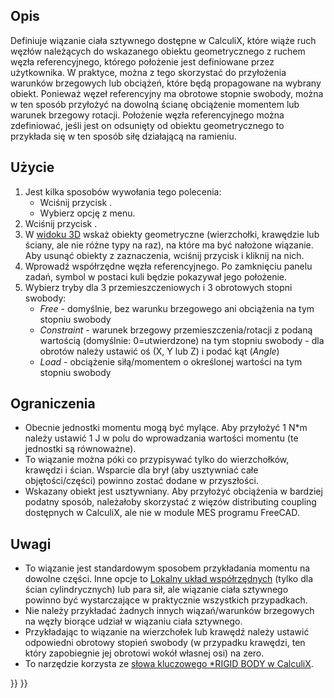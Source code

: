 <languages/>
{{Docnav
|[[FEM_ConstraintFixed/pl|Warunek brzegowy utwierdzenia]]
|[[FEM_ConstraintDisplacement/pl|Warunek brzegowy przemieszczenia]]
|[[FEM_Workbench/pl|MES]]
|IconL=FEM_ConstraintFixed.svg
|IconR=FEM_ConstraintDisplacement.svg
|IconC=Workbench_FEM.svg
}}

{{GuiCommandContainer|
{{GuiCommand/pl
|Name=FEM ConstraintRigidBody
|Name/pl=MES: Wiązanie ciała sztywnego
|MenuLocation=Model → Warunki brzegowe i obciążenia mechaniczne → Wiązanie ciała sztywnego
|Workbenches=[[FEM_Workbench/pl|MES]]
|Version=1.0
|SeeAlso=[[FEM_ConstraintDisplacement/pl|Warunek brzegowy przemieszczenia]]
}}
{{GuiCommandFemInfo/pl
|Solvers=CalculiX
}}
}}

<span id="Description"></span>
==Opis==


Definiuje wiązanie ciała sztywnego dostępne w CalculiX, które wiąże ruch węzłów należących do wskazanego obiektu geometrycznego z ruchem węzła referencyjnego, którego położenie jest definiowane przez użytkownika. W praktyce, można z tego skorzystać do przyłożenia warunków brzegowych lub obciążeń, które będą propagowane na wybrany obiekt. Ponieważ węzeł referencyjny ma obrotowe stopnie swobody, można w ten sposób przyłożyć na dowolną ścianę obciążenie momentem lub warunek brzegowy rotacji. Położenie węzła referencyjnego można zdefiniować, jeśli jest on odsunięty od obiektu geometrycznego to przykłada się w ten sposób siłę działającą na ramieniu.

<span id="Usage"></span>
==Użycie==


# Jest kilka sposobów wywołania tego polecenia:
#* Wciśnij przycisk {{Button|[[Image:FEM_ConstraintRigidBody.svg|16px]] '''Wiązanie ciała sztywnego'''}}.
#* Wybierz opcję {{MenuCommand|Model → Warunki brzegowe i obciążenia mechaniczne → [[Image:FEM_ConstraintRigidBody.svg|16px]] Wiązanie ciała sztywnego}} z menu.
# Wciśnij przycisk {{Button|Dodaj}}.
# W [[3D_view/pl|widoku 3D]] wskaż obiekty geometryczne (wierzchołki, krawędzie lub ściany, ale nie różne typy na raz), na które ma być nałożone wiązanie. Aby usunąć obiekty z zaznaczenia, wciśnij przycisk {{Button|Usuń}} i kliknij na nich.
# Wprowadź współrzędne węzła referencyjnego. Po zamknięciu panelu zadań, symbol w postaci kuli będzie pokazywał jego położenie.
# Wybierz tryby dla 3 przemieszczeniowych i 3 obrotowych stopni swobody:
#* ''Free'' - domyślnie, bez warunku brzegowego ani obciążenia na tym stopniu swobody
#* ''Constraint'' - warunek brzegowy przemieszczenia/rotacji z podaną wartością (domyślnie: 0=utwierdzone) na tym stopniu swobody - dla obrotów należy ustawić oś (X, Y lub Z) i podać kąt (''Angle'')
#* ''Load'' - obciążenie siłą/momentem o określonej wartości na tym stopniu swobody

<span id="Limitations"></span>
==Ograniczenia==


* Obecnie jednostki momentu mogą być mylące. Aby przyłożyć 1 N*m należy ustawić 1 J w polu do wprowadzania wartości momentu (te jednostki są równoważne).
* To wiązanie można póki co przypisywać tylko do wierzchołków, krawędzi i ścian. Wsparcie dla brył (aby usztywniać całe objętości/części) powinno zostać dodane w przyszłości.
* Wskazany obiekt jest usztywniany. Aby przyłożyć obciążenia w bardziej podatny sposób, należałoby skorzystać z więzów distributing coupling dostępnych w CalculiX, ale nie w module MES programu FreeCAD.

<span id="Notes"></span>
==Uwagi== 

* To wiązanie jest standardowym sposobem przykładania momentu na dowolne części. Inne opcje to [[FEM_ConstraintTransform/pl|Lokalny układ współrzędnych]] (tylko dla ścian cylindrycznych) lub para sił, ale wiązanie ciała sztywnego powinno być wystarczające w praktycznie wszystkich przypadkach.
* Nie należy przykładać żadnych innych wiązań/warunków brzegowych na węzły biorące udział w wiązaniu ciała sztywnego.
* Przykładając to wiązanie na wierzchołek lub krawędź należy ustawić odpowiedni obrotowy stopień swobody (w przypadku krawędzi, ten który zapobiegnie jej obrotowi wokół własnej osi) na zero.
* To narzędzie korzysta ze [https://web.mit.edu/calculix_v2.7/CalculiX/ccx_2.7/doc/ccx/node236.html słowa kluczowego *RIGID BODY w CalculiX].



{{Docnav
|[[FEM_ConstraintFixed/pl|Warunek brzegowy utwierdzenia]]
|[[FEM_ConstraintDisplacement/pl|Warunek brzegowy przemieszczenia]]
|[[FEM_Workbench/pl|MES]]
|IconL=FEM_ConstraintFixed.svg
|IconR=FEM_ConstraintDisplacement.svg
|IconC=Workbench_FEM.svg
}}

{{FEM Tools navi{{#translation:}}}}
{{Userdocnavi{{#translation:}}}}